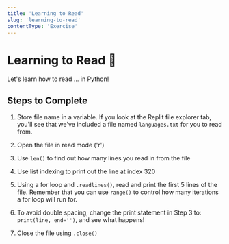 ```yaml
---
title: 'Learning to Read'
slug: 'learning-to-read'
contentType: 'Exercise'
---
```


# Learning to Read :book:

Let's learn how to read ... in Python!

## Steps to Complete

1. Store file name in a variable. If you look at the Replit file explorer tab, you'll see that we've
   included a file named `languages.txt` for you to read from.

2. Open the file in read mode ('r')

3. Use `len()` to find out how many lines you read in from the file

4. Use list indexing to print out the line at index 320

5. Using a for loop and `.readlines()`, read and print the first 5 lines of the file. Remember that
   you can use `range()` to control how many iterations a for loop will run for.

6. To avoid double spacing, change the print statement in Step 3 to: `print(line, end='')`, and see
   what happens!

7. Close the file using `.close()`

<Exercise contentSrc="@makeschool2/T8-LearningToRead" title="Learning to Read" />
